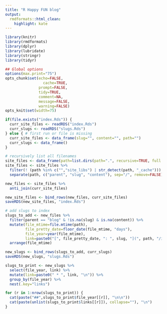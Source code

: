 ```yaml
---
title: "R Happy FUN blog"
output:
  rmdformats::html_clean:
    highlight: kate
---
```



```r
library(knitr)
library(rmdformats)
library(dplyr)
library(lubridate)
library(stringr)
library(tidyr)

## Global options
options(max.print="75")
opts_chunk$set(echo=FALSE,
	             cache=TRUE,
               prompt=FALSE,
               tidy=TRUE,
               comment=NA,
               message=FALSE,
               warning=FALSE)
opts_knit$set(width=75)
```

```r
if(file.exists("index.Rds")) {
  curr_site_files <- readRDS("index.Rds")
  curr_slugs <- readRDS("slugs.Rds")
} else { # first run or file is missing
  curr_site_files <- data_frame(slug="", content="", path="")
  curr_slugs <- data_frame()
}

# recursively list all filenames
site_files <- data_frame(path=list.dirs(path=".", recursive=TRUE, full.names = FALSE))
site_files <- site_files %>% 
  filter(! (path %in% c("","site_libs") | str_detect(path, "_cache"))) %>%
  separate(path, c("parent", "slug", "content"), sep="/", remove=FALSE)

new_files <- site_files %>%
  anti_join(curr_site_files)

new_site_files <- bind_rows(new_files, curr_site_files)
saveRDS(new_site_files, "index.Rds")

# add slugs to index
slugs_to_add <- new_files %>% 
  filter(parent == "blog" & !is.na(slug) & is.na(content)) %>%
  mutate(file_mtime=file.mtime(path), 
         file_pretty_date=floor_date(file_mtime, "days"),
         file_year=year(file_mtime),
         link=paste0("[", file_pretty_date, ": ", slug, "](", path, "/index.html)")) %>%
  arrange(file_mtime)

new_slugs <- bind_rows(slugs_to_add, curr_slugs)
saveRDS(new_slugs, "slugs.Rds")

slugs_to_print <- new_slugs %>%
  select(file_year, link) %>%
  mutate(link=paste0(" * ", link, "\n")) %>%
  group_by(file_year) %>%
  nest(.key="links")
```

```r

for (r in 1:nrow(slugs_to_print)) {
  cat(paste("##",slugs_to_print$file_year[[r]], "\n\n"))
  cat(paste(unlist(slugs_to_print$links[[r]]), collapse=""), "\n")
}

```








